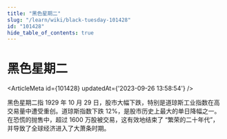 ```yaml
---
title: "黑色星期二"
slug: "/learn/wiki/black-tuesday-101428"
id: "101428"
hide_table_of_contents: true
---
```



# 黑色星期二

<ArticleMeta id={101428} updatedAt={'2023-09-26 13:58:54'} />
<div className='border-solid border-b border-t-0 my-4 border-[var(--ifm-color-gray-300)]' />

黑色星期二指 1929 年 10 月 29 日，股市大幅下跌，特别是道琼斯工业指数在高交易量中遭受重创。道琼斯指数下跌 12%，是股市历史上最大的单日降幅之一。在恐慌的抛售中，超过 1600 万股被交易，这有效地结束了 “繁荣的二十年代”，并导致了全球经济进入了大萧条时期。

